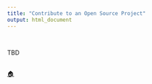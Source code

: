```yaml
---
title: "Contribute to an Open Source Project"
output: html_document
---
```


<br>

TBD

<br>
[🏠](https://github.com/misk-data-science/misk-packages)
